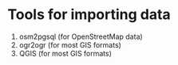 # Tools for importing data

1. osm2pgsql (for OpenStreetMap data)
2. ogr2ogr (for most GIS formats)
3. QGIS (for most GIS formats)